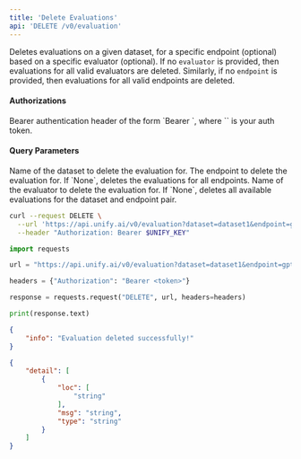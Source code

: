 ```yaml
---
title: 'Delete Evaluations'
api: 'DELETE /v0/evaluation'
---
```

Deletes evaluations on a given dataset, for a specific endpoint (optional) based on
a specific evaluator (optional). If no `evaluator` is provided, then evaluations for
all valid evaluators are deleted. Similarly, if no `endpoint` is provided, then
evaluations for all valid endpoints are deleted.

#### Authorizations

<ParamField header="Authorization" type="string" required="true">
  Bearer authentication header of the form `Bearer <token>`, where `<token>` is your auth token.
</ParamField>

#### Query Parameters

<ParamField query="dataset" type="string" required="true">
Name of the dataset to delete the evaluation for.
</ParamField>

<ParamField query="endpoint" type="string" >
The endpoint to delete the evaluation for. If `None`, deletes the evaluations for all endpoints.
</ParamField>

<ParamField query="evaluator" type="string" >
Name of the evaluator to delete the evaluation for. If `None`, deletes all available evaluations for the dataset and endpoint pair.
</ParamField>

<RequestExample>

```bash cURL
curl --request DELETE \
  --url 'https://api.unify.ai/v0/evaluation?dataset=dataset1&endpoint=gpt-4o-mini@openai&evaluator=eval1' \
  --header "Authorization: Bearer $UNIFY_KEY"
```

```python Python
import requests

url = "https://api.unify.ai/v0/evaluation?dataset=dataset1&endpoint=gpt-4o-mini@openai&evaluator=eval1"

headers = {"Authorization": "Bearer <token>"}

response = requests.request("DELETE", url, headers=headers)

print(response.text)
```

</RequestExample>
<ResponseExample>

```json 200
{
    "info": "Evaluation deleted successfully!"
}
```

```json 422
{
    "detail": [
        {
            "loc": [
                "string"
            ],
            "msg": "string",
            "type": "string"
        }
    ]
}
```

</ResponseExample>
